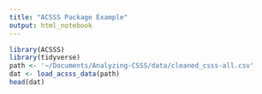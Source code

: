 ```yaml
---
title: "ACSSS Package Example"
output: html_notebook
---
```


```r
library(ACSSS)
library(tidyverse)
path <- '~/Documents/Analyzing-CSSS/data/cleaned_csss-all.csv'
dat <- load_acsss_data(path)
head(dat)

```

